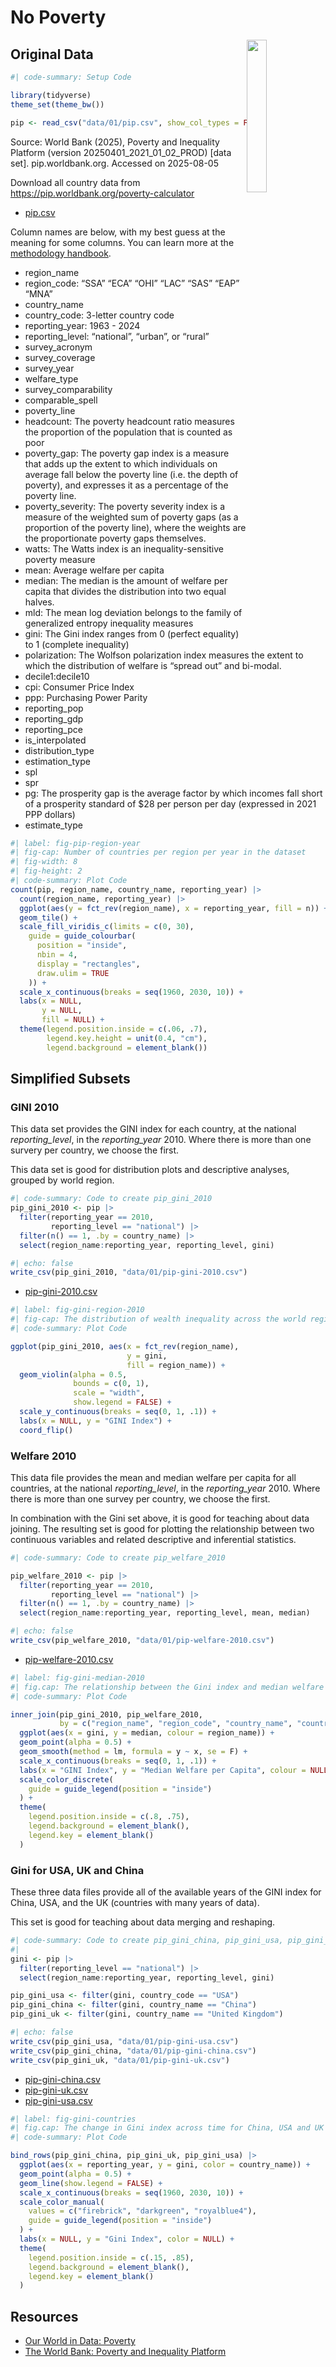 # No Poverty

![](images/icons/E-WEB-Goal-01.png){style="float:right; width: 25%;"}

## Original Data


```r
#| code-summary: Setup Code

library(tidyverse)
theme_set(theme_bw())

pip <- read_csv("data/01/pip.csv", show_col_types = FALSE)
```

Source: World Bank (2025), Poverty and Inequality Platform (version 20250401_2021_01_02_PROD) [data set]. pip.worldbank.org. Accessed on 2025-08-05

Download all country data from <https://pip.worldbank.org/poverty-calculator>

- [pip.csv](data/01/pip.csv){download=""}
 
Column names are below, with my best guess at the meaning for some columns. You can learn more at the [methodology handbook](https://datanalytics.worldbank.org/PIP-Methodology/).

::: {.callout-tip title="Codebook" collapse="true"}

- region_name 
- region_code: "SSA" "ECA" "OHI" "LAC" "SAS" "EAP" "MNA"
- country_name 
- country_code: 3-letter country code 
- reporting_year: 1963 - 2024
- reporting_level: "national", "urban", or "rural"
- survey_acronym 
- survey_coverage 
- survey_year 
- welfare_type 
- survey_comparability 
- comparable_spell 
- poverty_line 
- headcount: The poverty headcount ratio measures the proportion of the population that is counted as poor
- poverty_gap: The poverty gap index is a measure that adds up the extent to which individuals on average fall below the poverty line (i.e. the depth of poverty), and expresses it as a percentage of the poverty line.
- poverty_severity: The poverty severity index is a measure of the weighted sum of poverty gaps (as a proportion of the poverty line), where the weights are the proportionate poverty gaps themselves. 
- watts: The Watts index is an inequality-sensitive poverty measure
- mean: Average welfare per capita
- median: The median is the amount of welfare per capita that divides the distribution into two equal halves.
- mld: The mean log deviation belongs to the family of generalized entropy inequality measures
- gini: The Gini index ranges from 0 (perfect equality) to 1 (complete inequality)
- polarization: The Wolfson polarization index measures the extent to which the distribution of welfare is “spread out” and bi-modal.
- decile1:decile10 
- cpi: Consumer Price Index
- ppp: Purchasing Power Parity
- reporting_pop 
- reporting_gdp 
- reporting_pce 
- is_interpolated 
- distribution_type 
- estimation_type 
- spl 
- spr 
- pg: The prosperity gap is the average factor by which incomes fall short of a prosperity standard of $28 per person per day (expressed in 2021 PPP dollars) 
- estimate_type 

:::

```r
#| label: fig-pip-region-year
#| fig-cap: Number of countries per region per year in the dataset
#| fig-width: 8
#| fig-height: 2
#| code-summary: Plot Code
count(pip, region_name, country_name, reporting_year) |>
  count(region_name, reporting_year) |>
  ggplot(aes(y = fct_rev(region_name), x = reporting_year, fill = n)) +
  geom_tile() +
  scale_fill_viridis_c(limits = c(0, 30),
    guide = guide_colourbar(
      position = "inside", 
      nbin = 4, 
      display = "rectangles", 
      draw.ulim = TRUE
    )) +
  scale_x_continuous(breaks = seq(1960, 2030, 10)) +
  labs(x = NULL,
       y = NULL,
       fill = NULL) +
  theme(legend.position.inside = c(.06, .7),
        legend.key.height = unit(0.4, "cm"),
        legend.background = element_blank())
```

## Simplified Subsets

### GINI 2010

This data set provides the GINI index for each country, at the national *reporting_level*, in the *reporting_year* 2010. Where there is more than one survery per country, we choose the first.

This data set is good for distribution plots and descriptive analyses, grouped by world region. 

```r
#| code-summary: Code to create pip_gini_2010
pip_gini_2010 <- pip |>
  filter(reporting_year == 2010, 
         reporting_level == "national") |>
  filter(n() == 1, .by = country_name) |>
  select(region_name:reporting_year, reporting_level, gini)
```


```r
#| echo: false
write_csv(pip_gini_2010, "data/01/pip-gini-2010.csv")
```

- [pip-gini-2010.csv](data/01/pip-gini-2010.csv){download=""}

```r
#| label: fig-gini-region-2010
#| fig-cap: The distribution of wealth inequality across the world regions in 2010
#| code-summary: Plot Code

ggplot(pip_gini_2010, aes(x = fct_rev(region_name), 
                          y = gini, 
                          fill = region_name)) +
  geom_violin(alpha = 0.5, 
              bounds = c(0, 1), 
              scale = "width",
              show.legend = FALSE) +
  scale_y_continuous(breaks = seq(0, 1, .1)) +
  labs(x = NULL, y = "GINI Index") +
  coord_flip()
```

### Welfare 2010

This data file provides the mean and median welfare per capita for all countries, at the national *reporting_level*, in the *reporting_year* 2010. Where there is more than one survey per country, we choose the first.

In combination with the Gini set above, it is good for teaching about data joining. The resulting set is good for plotting the relationship between two continuous variables and related descriptive and inferential statistics. 

```r
#| code-summary: Code to create pip_welfare_2010

pip_welfare_2010 <- pip |>
  filter(reporting_year == 2010, 
         reporting_level == "national") |>
  filter(n() == 1, .by = country_name) |>
  select(region_name:reporting_year, reporting_level, mean, median)
```

```r
#| echo: false
write_csv(pip_welfare_2010, "data/01/pip-welfare-2010.csv")
```

- [pip-welfare-2010.csv](data/01/pip-welfare-2010.csv){download=""}


```r
#| label: fig-gini-median-2010
#| fig.cap: The relationship between the Gini index and median welfare per captia across world regions in 2010
#| code-summary: Plot Code

inner_join(pip_gini_2010, pip_welfare_2010, 
           by = c("region_name", "region_code", "country_name", "country_code", "reporting_year", "reporting_level")) |>
  ggplot(aes(x = gini, y = median, colour = region_name)) +
  geom_point(alpha = 0.5) +
  geom_smooth(method = lm, formula = y ~ x, se = F) +
  scale_x_continuous(breaks = seq(0, 1, .1)) +
  labs(x = "GINI Index", y = "Median Welfare per Capita", colour = NULL) +
  scale_color_discrete(
    guide = guide_legend(position = "inside")
  ) +
  theme(
    legend.position.inside = c(.8, .75),
    legend.background = element_blank(),
    legend.key = element_blank()
  )
```


### Gini for USA, UK and China

These three data files provide all of the available years of the GINI index for China, USA, and the UK (countries with many years of data). 

This set is good for teaching about data merging and reshaping.

```r
#| code-summary: Code to create pip_gini_china, pip_gini_usa, pip_gini_uk
#| 
gini <- pip |>
  filter(reporting_level == "national") |>
  select(region_name:reporting_year, reporting_level, gini)

pip_gini_usa <- filter(gini, country_code == "USA")
pip_gini_china <- filter(gini, country_name == "China")
pip_gini_uk <- filter(gini, country_name == "United Kingdom")
```


```r
#| echo: false
write_csv(pip_gini_usa, "data/01/pip-gini-usa.csv")
write_csv(pip_gini_china, "data/01/pip-gini-china.csv")
write_csv(pip_gini_uk, "data/01/pip-gini-uk.csv")
```

- [pip-gini-china.csv](data/01/pip-gini-china.csv){download=""}
- [pip-gini-uk.csv](data/01/pip-gini-uk.csv){download=""}
- [pip-gini-usa.csv](data/01/pip-gini-usa.csv){download=""}

```r
#| label: fig-gini-countries
#| fig.cap: The change in Gini index across time for China, USA and UK
#| code-summary: Plot Code

bind_rows(pip_gini_china, pip_gini_uk, pip_gini_usa) |>
  ggplot(aes(x = reporting_year, y = gini, color = country_name)) +
  geom_point(alpha = 0.5) +
  geom_line(show.legend = FALSE) +
  scale_x_continuous(breaks = seq(1960, 2030, 10)) +
  scale_color_manual(
    values = c("firebrick", "darkgreen", "royalblue4"), 
    guide = guide_legend(position = "inside")
  ) +
  labs(x = NULL, y = "Gini Index", color = NULL) +
  theme(
    legend.position.inside = c(.15, .85),
    legend.background = element_blank(),
    legend.key = element_blank()
  )
```





## Resources

- [Our World in Data: Poverty](https://ourworldindata.org/poverty)
- [The World Bank: Poverty and Inequality Platform](https://pip.worldbank.org/home)
